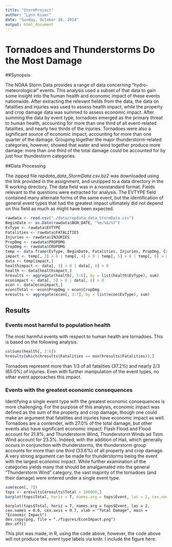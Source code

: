 ```yaml
---
title: "StormProject"
author: "Lynn Kiaer"
date: "Sunday, October 26, 2014"
output: html_document
---
```


# Tornadoes and Thunderstorms Do the Most Damage

##Synopsis 

The NOAA Storm Data provides a range of data concerning "hydro-meteorological" events.  This analysis used a subset of that data to gain some insight into the human health and economic impact of these events nationwide.  After extracting the relevant fields from the data, the data on fatalities and injuries was used to assess health impact, while the property and crop damage data was summed to assess economic impact.  After summing the data by event type, tornadoes emerged as the primary threat to human health, accounting for more than one third of all event-related fatalities, and nearly two thirds of the injuries.  Tornadoes were also a significant source of economic impact, accounting for more than one quarter of the damage.  Grouping together the major thunderstorm-related categories, however, showed that water and wind together produce more damage: more than one third of the total damage could be accounted for by just four thundestorm categories.

##Data Processing

The zipped file *repdata_data_StormData.csv.bz2* was downloaded using the link provided in the assignment, and unzipped to a data directory in the R working directory.  The data field was in a nonstandard format.  Fields relevant to the questions were extracted for analysis.  The EVTYPE field contained many alternate forms of the same event, but the identification of general event types that had the greatest impact ultimately did not depend on this field as much as might have been expected.

```r
rawdata <- read.csv("./data/repdata_data_StormData.csv")
BeginDate <- as.Date(rawdata$BGN_DATE, "%m/%d/%Y")
EvType <- rawdata$EVTYPE
Fatalities <- rawdata$FATALITIES
Injuries <- rawdata$INJURIES
PropDmg <- rawdata$PROPDMG
CropDmg <- rawdata$CROPDMG
temp <- data.frame(EvType, BeginDate, Fatalities, Injuries, PropDmg, CropDmg)
impact <- temp[, 3] > 0 | temp[, 4] > 0 | temp[, 5] > 0 | temp[, 6] > 0
data <- temp[impact,]
healthimpact <- data[, 3] > 0 | data[, 4] > 0
health <- data[healthimpact,]
hresults <- aggregate(health[, 3:6], by = list(health$EvType), sum)
econimpact <- data[, 5] > 0 | data[, 6] > 0
econ <- data[econimpact,]
econ$Total <- econ$PropDmg + econ$CropDmg
eresults <- aggregate(econ[, 3:7], by = list(econ$EvType), sum)
```

## Results

### Events most harmful to population health

The most harmful events with respect to human health are tornadoes.  This is based on the following analysis.

```r
colSums(health[, 3:6])
hresults[which(hresults$Fatalities == max(hresults$Fatalities)),]
```

Tornadoes represent more than 1/3 of all fatalities (37.2%) and nearly 2/3 (65.0%) of injuries.  Even with further manipulation of the event types, no other event approaches this impact.

### Events with the greatest economic consequences

Identifying a single event type with the greatest economic consequences is more challenging.  For the purpose of this analysis, economic impact was defined as the sum of the property and crop damage, though one could make an argument that fatalities and injuries have economic impact as well.  Tornadoes are a contender, with 27.0% of the total damage, but other events also have significant economic impact: Flash Flood and Flood account for 21.8%, and Thunderstorm Wind, Thunderstorm Winds ad Tstm Wind account for 23.3%.  Indeed, with the addition of Hail, which generally occurs in conjunction with thunderstorms, the thunderstorm group accounts for more than one third (33.6%) of all property and crop damage.  A very strong argument can be made for thunderstorms being the event with the largest economic impact.  While further examination of the categories yields many that should be amalgamated into the general "Thunderstorm Wind" category, the vast majority of the tornadoes (and their damage) were entered under a single event type.

```r
sum(econ[, 7])
tops <- eresults[eresults$Total > 100000,]
barplot(tops$Total, horiz = T, names.arg = tops$Event, las = 2, cex.names = 0.6, cex.axis = 0.7, xlab = "Total Damage", main = "Economic Impact")
```

```
barplot(tops$Total, horiz = T, names.arg = tops$Event, las = 2, cex.names = 0.6, cex.axis = 0.7, xlab = "Total Damage", main = "Economic Impact")
dev.copy(png, file = "./figures/EconImpact.png")
dev.off()
```

This plot was made, in R, using the code above, however, the code above will not produce the event type labels via knitr.  I include the figure here: 